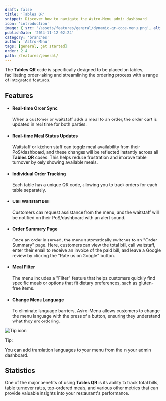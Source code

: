 ```yaml
---
draft: false
title: 'Tables QR'
snippet: Discover how to navigate the Astro-Menu admin dashboard
icon: 'introduction'
image: { src: '/assets/features/general/dynamic-qr-code-menu.png', alt: 'Dynamic QR code menu' }
publishDate: '2024-11-12 02:24'
category: 'branches'
author: 'Astro-Menu'
tags: [general, get started]
order: 2.4
path: /features/general/
---
```



The **Tables QR** code is specifically designed to be placed on tables, facilitating order-taking and streamlining the ordering process with a range of integrated features.

## Features

- #### Real-time Order Sync
  When a customer or waitstaff adds a meal to an order, the order cart is updated in real time for both parties.

- #### Real-time Meal Status Updates
  Waitstaff or kitchen staff can toggle meal availability from their PoS/dashboard, and these changes will be reflected instantly across all **Tables QR** codes. This helps reduce frustration and improve table turnover by only showing available meals.

- #### Individual Order Tracking
  Each table has a unique QR code, allowing you to track orders for each table separately.

- #### Call Waitstaff Bell
  Customers can request assistance from the menu, and the waitstaff will be notified on their PoS/dashboard with an alert sound.

- #### Order Summary Page
  Once an order is served, the menu automatically switches to an "Order Summary" page. Here, customers can view the total bill, call waitstaff, enter their email to receive an invoice of the paid bill, and leave a Google review by clicking the "Rate us on Google" button.

- #### Meal Filter
  The menu includes a "Filter" feature that helps customers quickly find specific meals or options that fit dietary preferences, such as gluten-free items.

- #### Change Menu Language
  To eliminate language barriers, Astro-Menu allows customers to change the menu language with the press of a button, ensuring they understand what they are ordering.

<div class="my-4 rounded-xl bg-zinc-800 px-6 pt-4 pb-1 text-zinc-300">
  <div class="flex h-6 flex-row items-center gap-1">
    <Image src={BulbSvg} alt="Tip icon" class="h-6 w-6" />
    <p class="font-semibold">Tip:</p>
  </div>
  <p class="-mt-3">
    You can add translation languages to your menu from the <FeatureLink text='translation settings' link='/features/translation-settings' /> in your admin dashboard.
  </p>
</div>

## Statistics

One of the major benefits of using **Tables QR** is its ability to track total bills, table turnover rates, top-ordered meals, and various other metrics that can provide valuable insights into your restaurant's performance.
